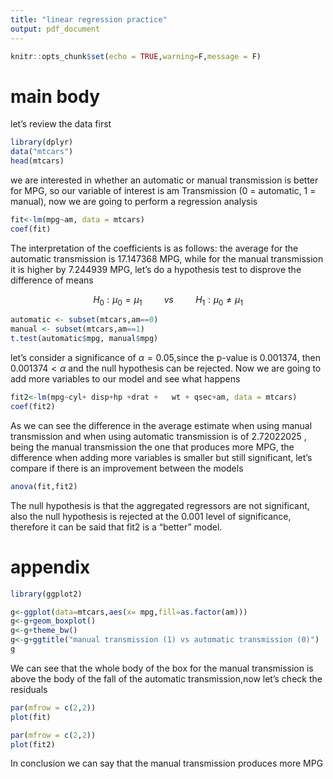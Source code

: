 ```yaml
---
title: "linear regression practice"
output: pdf_document
---
```


```r
knitr::opts_chunk$set(echo = TRUE,warning=F,message = F)
```

# main body

let's review the data first

```r
library(dplyr)
data("mtcars")
head(mtcars)
```

we are interested in whether an automatic or manual transmission is better for MPG, so our variable of interest is am Transmission (0 = automatic, 1 = manual), now we are going to perform a regression analysis 

```r
fit<-lm(mpg~am, data = mtcars)
coef(fit)
```
The interpretation of the coefficients is as follows: the average for the automatic transmission is 17.147368 MPG, while for the manual transmission it is higher by 7.244939 MPG, let's do a hypothesis test to disprove the difference of means 

$$H_0:\mu_0=\mu_1 \hspace{1cm}vs\hspace{1cm} H_1:\mu_0\neq\mu_1$$
```r
automatic <- subset(mtcars,am==0)
manual <- subset(mtcars,am==1)
t.test(automatic$mpg, manual$mpg)
```
let's consider  a significance of $\alpha=0.05$,since the p-value is 0.001374, then $0.001374<\alpha$ and  the null hypothesis can be rejected. Now we are going to add more variables to our model and see what happens

```r
fit2<-lm(mpg~cyl+ disp+hp +drat +   wt + qsec+am, data = mtcars)
coef(fit2)
```

As we can see the difference in the average estimate when using manual transmission and when using automatic transmission is of 2.72022025 , being the manual transmission the one that produces more MPG, the difference when adding more variables is smaller but still significant, let's compare if there is an improvement between the models

```r
anova(fit,fit2)
```
The null hypothesis is that the aggregated regressors are not significant, also the null hypothesis is rejected at the 0.001 level of significance, therefore it can be said that fit2 is a "better" model. 

# appendix

```r
library(ggplot2)

g<-ggplot(data=mtcars,aes(x= mpg,fill=as.factor(am)))
g<-g+geom_boxplot()
g<-g+theme_bw()
g<-g+ggtitle("manual transmission (1) vs automatic transmission (0)")
g
```

We can see that the whole body of the box for the manual transmission is above the body of the fall of the automatic transmission,now let's check the residuals

```r

par(mfrow = c(2,2))
plot(fit)
```

```r
par(mfrow = c(2,2))
plot(fit2)
```

In conclusion we can say that the manual transmission produces more MPG 
 





